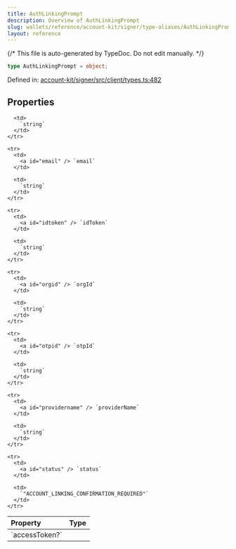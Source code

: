 ```yaml
---
title: AuthLinkingPrompt
description: Overview of AuthLinkingPrompt
slug: wallets/reference/account-kit/signer/type-aliases/AuthLinkingPrompt
layout: reference
---
```


{/* This file is auto-generated by TypeDoc. Do not edit manually. */}

```ts
type AuthLinkingPrompt = object;
```

Defined in: [account-kit/signer/src/client/types.ts:482](https://github.com/alchemyplatform/aa-sdk/blob/0cc60e9f694c242d91befdaa2f26cdec3ee389c5/account-kit/signer/src/client/types.ts#L482)

## Properties

<table>
  <thead>
    <tr>
      <th align="left">Property</th>
      <th align="left">Type</th>
    </tr>
  </thead>

  <tbody>
    <tr>
      <td>
        <a id="accesstoken" /> `accessToken?`
      </td>

      <td>
        `string`
      </td>
    </tr>

    <tr>
      <td>
        <a id="email" /> `email`
      </td>

      <td>
        `string`
      </td>
    </tr>

    <tr>
      <td>
        <a id="idtoken" /> `idToken`
      </td>

      <td>
        `string`
      </td>
    </tr>

    <tr>
      <td>
        <a id="orgid" /> `orgId`
      </td>

      <td>
        `string`
      </td>
    </tr>

    <tr>
      <td>
        <a id="otpid" /> `otpId`
      </td>

      <td>
        `string`
      </td>
    </tr>

    <tr>
      <td>
        <a id="providername" /> `providerName`
      </td>

      <td>
        `string`
      </td>
    </tr>

    <tr>
      <td>
        <a id="status" /> `status`
      </td>

      <td>
        `"ACCOUNT_LINKING_CONFIRMATION_REQUIRED"`
      </td>
    </tr>

  </tbody>
</table>
